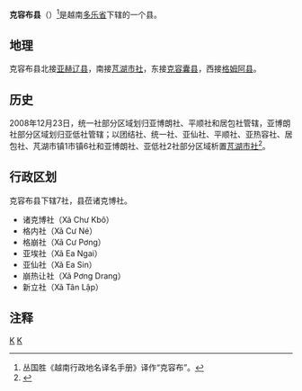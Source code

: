 {{Infobox Settlement
|name                   = 克容布县
|settlement_type        = 县
|official_name          = 
|other_name             = 
|native_name            = {{lang|vi|Huyện Krông Búk}}
|nickname               = 
|motto                  = 
|image_skyline          = 
|imagesize              = 
|image_caption          = 
|image_flag             = 
|flag_size              = 
|image_seal             = 
|seal_size              = 
|image_shield           = 
|shield_size            = 
|image_blank_emblem     = 
|blank_emblem_size      = 
|image_map              = {{Infobox mapframe|frame-width=250|zoom=10}}
|mapsize                = 
|map_caption            = 
|image_map1             = 
|mapsize1               = 
|map_caption1           = 
|pushpin_map            = Vietnam
|pushpin_label_position = bottom
|pushpin_map_caption    = 
|pushpin_map1           = 
|pushpin_label_position1= 
|pushpin_map_caption1   = 
|subdivision_type       = 国家
|subdivision_name       = {{flag|Vietnam}}
|subdivision_type1      = [[越南行政区划|省]]
|subdivision_name1      = [[多乐省|多乐省]]
|subdivision_type2      = 行政区划
|subdivision_name2      = 7社
|subdivision_type3      = 
|subdivision_name3      = 
|seat_type              = 县莅
|seat                   = {{link-vi|诸克博社|Chư Kbô}}
|government_type        = 
|leader_title           = 
|leader_name            = 
|leader_title1          = 
|leader_name1           = 
|established_title      = 
|established_date       = 
|area_magnitude         = 
|unit_pref              = 
|area_footnotes         = 
|area_total_km2         = 358.7
|area_land_km2          = 
|area_water_km2         = 
|area_water_percent     = 
|area_urban_km2         = 
|area_metro_km2         = 
|population_as_of       = 2018年
|population_footnotes   = 
|population_note        = 
|population_total       = 63850
|population_density_km2 = auto
|population_metro             = 
|population_density_metro_km2 = 
|population_urban             = 
|population_density_urban_km2 = 
|timezone               = [[越南标准时间|越南标准时间]]
|utc_offset             = +7
|elevation_footnotes    = 
|elevation_m            = 
|coor_type              = 
|coordinates            = 
|postal_code_type       = 
|postal_code            = 
|area_code              = 
|website                = [http://krongbuk.daklak.gov.vn 克容布县电子信息门户网站]
|footnotes              = 
}}
'''克容布县'''（{{vie|v='''Huyện Krông Búk'''}}）<ref>丛国胜《越南行政地名译名手册》译作“克容布”。</ref>是越南[[多乐省|多乐省]]下辖的一个县。

==地理==
克容布县北接[[亚赫辽县|亚赫辽县]]，南接[[芃湖市社|芃湖市社]]，东接[[克容囊县|克容囊县]]，西接[[格姆阿县|格姆阿县]]。

==历史==
2008年12月23日，统一社部分区域划归亚博朗社、平顺社和居包社管辖，亚博朗社部分区域划归亚低社管辖；以团结社、统一社、亚仙社、平顺社、亚热容社、居包社、芃湖市镇1市镇6社和亚博朗社、亚低社2社部分区域析置[[芃湖市社|芃湖市社]]<ref>{{Cite web |url=https://thuvienphapluat.vn/van-ban/Bo-may-hanh-chinh/Nghi-dinh-07-ND-CP-dieu-chinh-dia-gioi-xa-thuoc-huyen-Krong-Buk-thanh-lap-thi-xa-Buon-Ho-phuong-thuoc-tinh-Dak-Lak-84045.aspx |title=Nghị định 07/NĐ-CP về việc điều chỉnh địa giới hành chính xã thuộc huyện Krông Búk, điều chỉnh địa giới hành chính huyện Krông Búk để thành lập thị xã Buôn Hồ và thành lập các phường trực thuộc thị xã Buôn Hồ, tỉnh Đắk Lắk |accessdate=2020-04-26 |archive-date=2020-12-18 |archive-url=https://web.archive.org/web/20201218105406/https://thuvienphapluat.vn/van-ban/Bo-may-hanh-chinh/Nghi-dinh-07-ND-CP-dieu-chinh-dia-gioi-xa-thuoc-huyen-Krong-Buk-thanh-lap-thi-xa-Buon-Ho-phuong-thuoc-tinh-Dak-Lak-84045.aspx |dead-url=no }}</ref>。

==行政区划==
克容布县下辖7社，县莅诸克博社。
*诸克博社（Xã Chư Kbô）
*格内社（Xã Cư Né）
*格崩社（Xã Cư Pơng）
*亚埃社（Xã Ea Ngai）
*亚仙社（Xã Ea Sin）
*崩热让社（Xã Pơng Drang）
*新立社（Xã Tân Lập）

==注释==
{{reflist}}

{{多乐省行政区划}}
{{越南西原之县市镇区域划分}}

[[Category:越南县份|K]]
[[Category:多乐省|K]]